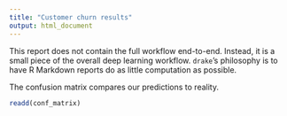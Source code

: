 ```yaml
---
title: "Customer churn results"
output: html_document
---
```


This report does not contain the full workflow end-to-end. Instead, it is a small piece of the overall deep learning workflow. `drake`'s philosophy is to have R Markdown reports do as little computation as possible.

The confusion matrix compares our predictions to reality.

```r
readd(conf_matrix)
```
